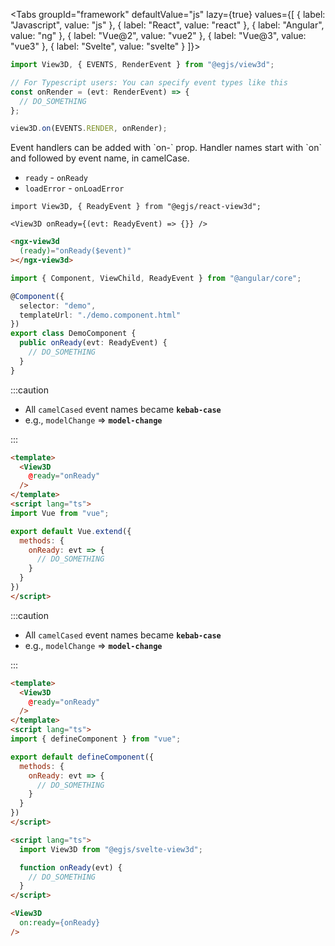 
<Tabs
  groupId="framework"
  defaultValue="js"
  lazy={true}
  values={[
    { label: "Javascript", value: "js" },
    { label: "React", value: "react" },
    { label: "Angular", value: "ng" },
    { label: "Vue@2", value: "vue2" },
    { label: "Vue@3", value: "vue3" },
    { label: "Svelte", value: "svelte" }
  ]}>
  <TabItem value="js">

```js
import View3D, { EVENTS, RenderEvent } from "@egjs/view3d";

// For Typescript users: You can specify event types like this
const onRender = (evt: RenderEvent) => {
  // DO_SOMETHING
};

view3D.on(EVENTS.RENDER, onRender);
```

  </TabItem>
  <TabItem value="react">
Event handlers can be added with `on-` prop.
Handler names start with `on` and followed by event name, in camelCase.

- `ready` - `onReady`
- `loadError` - `onLoadError`

```tsx
import View3D, { ReadyEvent } from "@egjs/react-view3d";

<View3D onReady={(evt: ReadyEvent) => {}} />
```

  </TabItem>
  <TabItem value="ng">

```html title=demo.component.html
<ngx-view3d
  (ready)="onReady($event)"
></ngx-view3d>
```

```ts title=demo.component.ts
import { Component, ViewChild, ReadyEvent } from "@angular/core";

@Component({
  selector: "demo",
  templateUrl: "./demo.component.html"
})
export class DemoComponent {
  public onReady(evt: ReadyEvent) {
    // DO_SOMETHING
  }
}
```

  </TabItem>
  <TabItem value="vue2">

:::caution

- All `camelCased` event names became **`kebab-case`**
- e.g., `modelChange` => **`model-change`**

:::

```html
<template>
  <View3D
    @ready="onReady"
  />
</template>
<script lang="ts">
import Vue from "vue";

export default Vue.extend({
  methods: {
    onReady: evt => {
      // DO_SOMETHING
    }
  }
})
</script>
```

  </TabItem>
  <TabItem value="vue3">

:::caution

- All `camelCased` event names became **`kebab-case`**
- e.g., `modelChange` => **`model-change`**

:::

```html
<template>
  <View3D
    @ready="onReady"
  />
</template>
<script lang="ts">
import { defineComponent } from "vue";

export default defineComponent({
  methods: {
    onReady: evt => {
      // DO_SOMETHING
    }
  }
})
</script>
```

  </TabItem>
  <TabItem value="svelte">

```html
<script lang="ts">
  import View3D from "@egjs/svelte-view3d";

  function onReady(evt) {
    // DO_SOMETHING
  }
</script>

<View3D
  on:ready={onReady}
/>
```

  </TabItem>
</Tabs>
